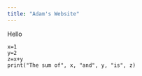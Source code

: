 ```yaml
---
title: "Adam's Website"
---
```


Hello

```(python)
x=1
y=2
z=x+y
print("The sum of", x, "and", y, "is", z)
```